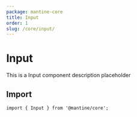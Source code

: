 ```yaml
---
package: mantine-core
title: Input
order: 1
slug: /core/input/
---
```


# Input

This is a Input component description placeholder

<PageHeader
  source="mantine-core/src/Input/Input.tsx"
  docs="core/Input.mdx"
  package="@mantine/core"
/>

## Import

```tsx
import { Input } from '@mantine/core';
```

<PropsTable component="Input" />
